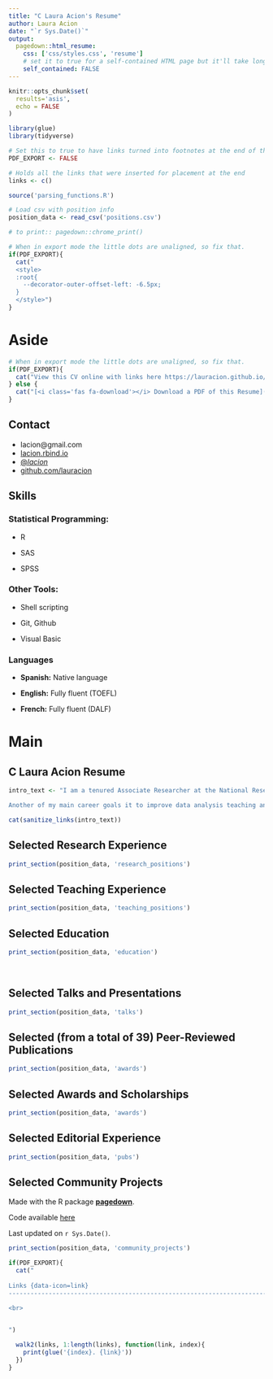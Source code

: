 ```yaml
---
title: "C Laura Acion's Resume"
author: Laura Acion
date: "`r Sys.Date()`"
output:
  pagedown::html_resume:
    css: ['css/styles.css', 'resume']
    # set it to true for a self-contained HTML page but it'll take longer to render
    self_contained: FALSE
---
```


```r
knitr::opts_chunk$set(
  results='asis', 
  echo = FALSE
)

library(glue)
library(tidyverse)

# Set this to true to have links turned into footnotes at the end of the document
PDF_EXPORT <- FALSE

# Holds all the links that were inserted for placement at the end
links <- c()

source('parsing_functions.R')

# Load csv with position info
position_data <- read_csv('positions.csv')

# to print:: pagedown::chrome_print()

```


```r
# When in export mode the little dots are unaligned, so fix that. 
if(PDF_EXPORT){
  cat("
  <style>
  :root{
    --decorator-outer-offset-left: -6.5px;
  }
  </style>")
}
```


Aside
================================================================================


```r
# When in export mode the little dots are unaligned, so fix that. 
if(PDF_EXPORT){
  cat("View this CV online with links here https://lauracion.github.io/my_cv/")
} else {
  cat("[<i class='fas fa-download'></i> Download a PDF of this Resume](https://github.com/lauracion/my_cv/blob/master/index.pdf)")
}
```

Contact {#contact}
-------------------------------------------------------------------------------
- <i class="fa fa-envelope"></i> lacion@gmail.com
- <i class="fa fa-home"></i> [lacion.rbind.io](https://lacion.rbind.io)
- <i class="fa fa-twitter"></i> [\@_lacion_](https://twitter.com/_lacion_)
- <i class="fa fa-github"></i> [github.com/lauracion](https://github.com/lauracion)


Skills {#skills}
-------------------------------------------------------------------------------


### Statistical Programming:

- R

- SAS

- SPSS

### Other Tools:

- Shell scripting

- Git, Github

- Visual Basic

### Languages {#languages}

- **Spanish:** Native language

- **English:** Fully fluent (TOEFL)

- **French:** Fully fluent (DALF)



Main
===============================================================================
C Laura Acion Resume {#title}
-------------------------------------------------------------------------------


```r
intro_text <- "I am a tenured Associate Researcher at the National Research Council (Argentina) working at the Calculus Institute, University of Buenos Aires. I lead a health data science research group in formation. One of the main goals of the group is to switch from paid-walled science to open science. 

Another of my main career goals it to improve data analysis teaching and practice. One of the roles I enjoy most is mentoring others. I am active in international collaborative teaching and programming communities with high diversity standards. These communities help me achieve my goals while giving back to the open source community, with a focus in Latin America."

cat(sanitize_links(intro_text))
```



Selected Research Experience {data-icon=laptop}
-------------------------------------------------------------------------------

```r
print_section(position_data, 'research_positions')
```


Selected Teaching Experience {data-icon=chalkboard-teacher}
-------------------------------------------------------------------------------

```r
print_section(position_data, 'teaching_positions')
```


Selected Education {data-icon=graduation-cap data-concise=true}
-------------------------------------------------------------------------------

```r
print_section(position_data, 'education')
```

<br>

Selected Talks and Presentations {data-icon=group}
-------------------------------------------------------------------------------

```r
print_section(position_data, 'talks')

```

Selected (from a total of 39) Peer-Reviewed Publications {data-icon=book-open}
--------------------------------------------------------------------------------

```r
print_section(position_data, 'awards')

```

Selected Awards and Scholarships
-------------------------------------------------------------------------------

```r
print_section(position_data, 'awards')

```

Selected Editorial Experience {data-icon=book-open}
-------------------------------------------------------------------------------

```r
print_section(position_data, 'pubs')

```

Selected Community Projects {data-icon=group}
-------------------------------------------------------------------------------

::: aside

Made with the R package [**pagedown**](https://github.com/rstudio/pagedown). 

Code available [here](https://github.com/lauracion/my_cv)

Last updated on `r Sys.Date()`.

:::

```r
print_section(position_data, 'community_projects')
```



```r
if(PDF_EXPORT){
  cat("
  
Links {data-icon=link}
--------------------------------------------------------------------------------

<br>


")
  
  walk2(links, 1:length(links), function(link, index){
    print(glue('{index}. {link}'))
  })
}
```


